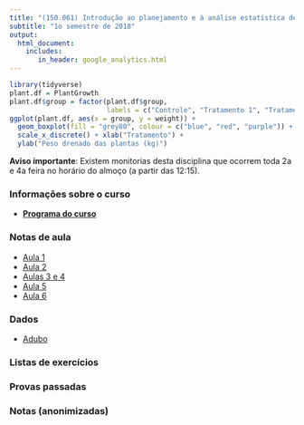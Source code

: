 ```yaml
---
title: "(150.061) Introdução ao planejamento e à análise estatística de experimentos"
subtitle: "1o semestre de 2018"
output: 
  html_document:
    includes:
       in_header: google_analytics.html
---
```


```r
library(tidyverse)
plant.df = PlantGrowth
plant.df$group = factor(plant.df$group,
                        labels = c("Controle", "Tratamento 1", "Tratamento 2"))
ggplot(plant.df, aes(x = group, y = weight)) +
  geom_boxplot(fill = "grey80", colour = c("blue", "red", "purple")) +
  scale_x_discrete() + xlab("Tratamento") +
  ylab("Peso drenado das plantas (kg)")
```

**Aviso importante**: Existem monitorias desta disciplina que 
ocorrem toda 2a e 4a feira no horário do almoço (a partir das 12:15).

### Informações sobre o curso

- [**Programa do curso**](syllabus/2018_ipaee.html)

### Notas de aula

- [Aula 1](https://rbstern.github.io/ipaee/aula_1.html)
- [Aula 2](https://rbstern.github.io/ipaee/aula_2.html)
- [Aulas 3 e 4](https://rbstern.github.io/ipaee/aula_3.html)
- [Aula 5](https://rbstern.github.io/ipaee/aula_5.html)
- [Aula 6](https://rbstern.github.io/ipaee/aula_6.html)

### Dados

- [Adubo](https://raw.githubusercontent.com/rbstern/ipaee/master/data/adubo.csv)

### Listas de exercícios

### Provas passadas

### Notas (anonimizadas)
